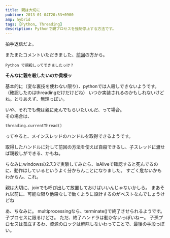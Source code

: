 ```yaml
---
title: 親は大切に
pubtime: 2013-01-04T20:53+0900
amp: hybrid
tags: [Python, Threading]
description: Pythonで親プロセスを強制停止する方法です。
---
```


拍手返信だよ。

またまたコメントいただきました、[前回](/blog/2013/01/kill-parent-in-c-lang)の方から。
```
Python で親殺しってできましたっけ？
```

**そんなに親を殺したいのか貴様ッ**

基本的に（変な裏技を使わない限り）、pythonでは人殺しできないようです。（確認したのはthreadingだけだけどね）
いつか実装されるのかもしれないけどね。とりあえず、無理っぽい。

いや、それでも俺は親に死んでもらいたいんだ、って場合。<br />
その場合は、
``` python
threading.currentThread()
```
ってやると、メインスレッドのハンドルを取得できるようです。

取得したハンドルに対して前回の方法を使えば自殺できるし、子スレッドに渡せば親殺しができる、かもね。

ちなみにwindowsの2.7.3で実験してみたら、isAliveで確認すると死んでるのに、動作はしているというよく分からんことになりました。
すごく危ないかもわからん、これ。

親は大切に、joinでも呼び出して放置しておけばいいんじゃないかしら。
まあそれ以前に、可能な限り他殺なしで動くように設計するのがベストなんでしょうけどね

あ、ちなみに。
multiprocessingなら、terminate()で終了させられるようです。子プロセスに限るけどさ。
ただ、終了ハンドラは動かないっぽいねー。
子孫プロセスは孤立するわ、資源のロックは解除しないわってことで、最後の手段っぽい。
